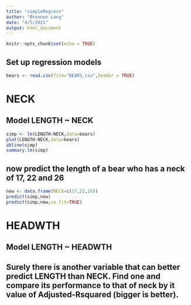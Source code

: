 ```yaml
---
title: "simpleRegress"
author: "Brennen Long"
date: "4/5/2021"
output: html_document
---
```


```r
knitr::opts_chunk$set(echo = TRUE)
```

## Set up regression models

```r
bears <- read.csv(file="BEARS.csv",header = TRUE)
```

# NECK
## Model LENGTH ~ NECK    

```r
simp <- lm(LENGTH~NECK,data=bears)
plot(LENGTH~NECK,data=bears)
abline(simp)
summary.lm(simp)
```

## now predict the length of a bear who has a neck of 17, 22 and 26


```r
new <- data.frame(NECK=c(17,22,26))
predict(simp,new)
predict(simp,new,se.fit=TRUE)
```

# HEADWTH
## Model LENGTH ~ HEADWTH 


## Surely there is another variable that can better predict LENGTH than NECK. Find one and compare its performance to that of neck by it value of Adjusted-Rsquared (bigger is better).

